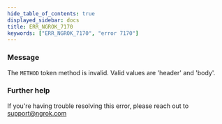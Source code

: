 ```yaml
---
hide_table_of_contents: true
displayed_sidebar: docs
title: ERR_NGROK_7170
keywords: ["ERR_NGROK_7170", "error 7170"]
---
```


### Message

The `METHOD` token method is invalid. Valid values are 'header' and 'body'.

### Further help

If you're having trouble resolving this error, please reach out to [support@ngrok.com](mailto:support@ngrok.com?subject=Help%20with%20ERR_NGROK_7170)
